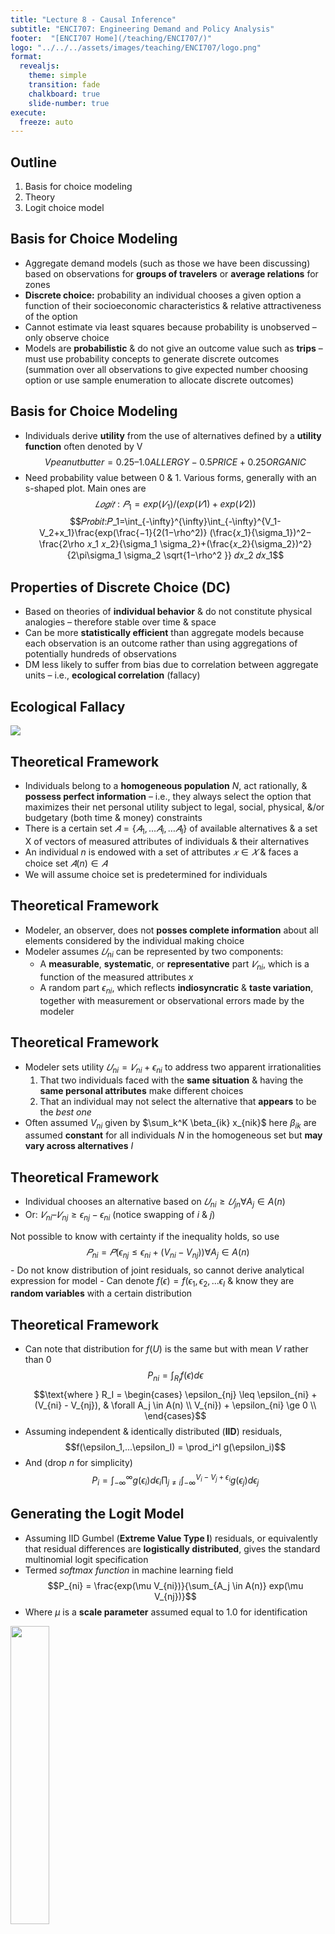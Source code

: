 ```yaml
---
title: "Lecture 8 - Causal Inference"
subtitle: "ENCI707: Engineering Demand and Policy Analysis"
footer:  "[ENCI707 Home](/teaching/ENCI707/)"
logo: "../../../assets/images/teaching/ENCI707/logo.png"
format: 
  revealjs: 
    theme: simple
    transition: fade
    chalkboard: true
    slide-number: true
execute:
  freeze: auto
---
```

## Outline

::: incremental
1.  Basis for choice modeling
2.  Theory
3.  Logit choice model
:::

## Basis for Choice Modeling {.smaller}

-   Aggregate demand models (such as those we have been discussing) based on observations for **groups of travelers** or **average relations** for zones
-   **Discrete choice:** probability an individual chooses a given option a function of their socioeconomic characteristics & relative attractiveness of the option
-   Cannot estimate via least squares because probability is unobserved – only observe choice
-   Models are **probabilistic** & do not give an outcome value such as **trips** – must use probability concepts to generate discrete outcomes (summation over all observations to give expected number choosing option or use sample enumeration to allocate discrete outcomes)

## Basis for Choice Modeling {.smaller}

-   Individuals derive **utility** from the use of alternatives defined by a **utility function** often denoted by V $$Vpeanut butter = 0.25 – 1.0 ALLERGY - 0.5 PRICE + 0.25 ORGANIC$$
-   Need probability value between 0 & 1. Various forms, generally with an s-shaped plot. Main ones are $$𝐿𝑜𝑔𝑖𝑡:𝑃_1=exp⁡(𝑉_1 )/(exp⁡(𝑉1)+exp⁡(𝑉2))$$ $$𝑃𝑟𝑜𝑏𝑖𝑡:𝑃_1=\int_{-\infty}^{\infty}⁡\int_{-\infty}^{V_1-V_2+x_1}\frac{⁡exp⁡(\frac{−1}{2(1−\rho^2)} (\frac{𝑥_1}{\sigma_1})^2−\frac{2\rho 𝑥_1 𝑥_2}{\sigma_1 \sigma_2}+(\frac{𝑥_2}{\sigma_2})^2}{2\pi\sigma_1 \sigma_2 \sqrt{1−\rho^2 }} 𝑑𝑥_2 𝑑𝑥_1$$

## Properties of Discrete Choice (DC)

-   Based on theories of **individual behavior** & do not constitute physical analogies – therefore stable over time & space
-   Can be more **statistically efficient** than aggregate models because each observation is an outcome rather than using aggregations of potentially hundreds of observations
-   DM less likely to suffer from bias due to correlation between aggregate units – i.e., **ecological correlation** (fallacy)

## Ecological Fallacy

![](../images/lecture5/eco_fallacy.png){fig-align="center"}

## Theoretical Framework {.smaller}

-   Individuals belong to a **homogeneous population** $N$, act rationally, & **possess perfect information** – i.e., they always select the option that maximizes their net personal utility subject to legal, social, physical, &/or budgetary (both time & money) constraints
-   There is a certain set $𝐴 = \{𝐴_1, …𝐴_i,…𝐴_I\}$ of available alternatives & a set X of vectors of measured attributes of individuals & their alternatives
-   An individual $n$ is endowed with a set of attributes $𝑥 \in 𝑋$ & faces a choice set $𝐴(n) \in 𝐴$
-   We will assume choice set is predetermined for individuals

## Theoretical Framework

-   Modeler, an observer, does not **posses complete information** about all elements considered by the individual making choice
-   Modeler assumes $𝑈_{ni}$ can be represented by two components:
    -   A **measurable**, **systematic**, or **representative** part $𝑉_{ni}$, which is a function of the measured attributes $x$
    -   A random part $\epsilon_{ni}$, which reflects **indiosyncratic** & **taste variation**, together with measurement or observational errors made by the modeler

## Theoretical Framework

-   Modeler sets utility $𝑈_{ni}=𝑉_{ni}+\epsilon_{ni}$ to address two apparent irrationalities
    1.  That two individuals faced with the **same situation** & having the **same personal attributes** make different choices
    2.  That an individual may not select the alternative that **appears** to be the *best one*
-   Often assumed $V_{ni}$ given by $\sum_k^K \beta_{ik} x_{nik}$ here $\beta_{ik}$ are assumed **constant** for all individuals $N$ in the homogeneous set but **may vary across alternatives** $I$

## Theoretical Framework {.smaller}

-   Individual chooses an alternative based on $𝑈_{ni}≥ 𝑈_{jn} \forall A_j \in A(n)$
-   Or: $𝑉_{ni}  – 𝑉_{nj}≥\epsilon_{nj}  − \epsilon_{ni}$ (notice swapping of $i$ & $j$)

Not possible to know with certainty if the inequality holds, so use $$𝑃_{ni}  = 𝑃(\epsilon_{nj} \leq \epsilon_{ni} + (V_{ni} - V_{nj})) \forall A_j \in A(n)$$ - Do not know distribution of joint residuals, so cannot derive analytical expression for model - Can denote $f(\epsilon) = f(\epsilon_1, \epsilon_2, ... \epsilon_I$ & know they are **random variables** with a certain distribution

## Theoretical Framework {.smaller}

-   Can note that distribution for $f(U)$ is the same but with mean $V$ rather than 0 $$P_{ni} = \int_{R_I} f(\epsilon) d\epsilon$$ $$\text{where } R_I = \begin{cases}
    \epsilon_{nj} \leq \epsilon_{ni} + (V_{ni} - V_{nj}), & \forall A_j \in A(n) \\
    V_{ni}) + \epsilon_{ni} \ge 0 \\
    \end{cases}$$
-   Assuming independent & identically distributed (**IID**) residuals, $$f(\epsilon_1,...\epsilon_I) = \prod_i^I g(\epsilon_i)$$
-   And (drop $n$ for simplicity) $$P_i = \int_{-\infty}^\infty g(\epsilon_i) d\epsilon_i \prod_{j \neq i} \int_{-\infty}^{V_i-V_j+\epsilon_i} g(\epsilon_j) d\epsilon_j$$

## Generating the Logit Model {.smaller}

-   Assuming IID Gumbel (**Extreme Value Type I**) residuals, or equivalently that residual differences are **logistically distributed**, gives the standard multinomial logit specification
-   Termed *softmax function* in machine learning field $$P_{ni} = \frac{exp(\mu V_{ni})}{\sum_{A_j \in A(n)} exp(\mu V_{nj})}$$
-   Where $\mu$ is a **scale parameter** assumed equal to 1.0 for identification

![](../images/lecture5/logit_curve.png){.absolute bottom="0" right="0" width="35%"}

## Logit Model Parameter Estimation

-   Commercial (& opensource) software exists to estimate model parameters using the method of maximum likelihood estimation
    -   Apollo (R & free)
    -   Biogeme (Python & free)
    -   STATA (commercial)
    -   LIMDEP (commercial)
    -   GAUSS (commercial)
-   Parameter interpretation similar to regression (t-statistics, GoF, etc.)

## Direct & Cross Elasticity

-   **Direct elasticity:** direct effect of changing a variable value related to a good on demand for the same good
    -   E.g., elasticity of transit demand wrt transit fare, transit travel time, or transit headway
-   **Cross elasticity:** effect of changing a variable value related to a good on demand for a different good
    -   E.g., elasticity of transit demand wrt auto travel time

## Logit - Direct Elasticity

Direct elasticity of the probability of an individual $n$ choosing alternative $i$ wrt a change in an attribute/independent variable $X_{ik}$ with coefficient $\beta_k$ (ignoring $n$ subscripts for simplicity)

$$e_{direct} = \frac{\partial P_i}{\partial X_{ik}} \frac{X_{ik}}{P_i}=(1-P_i)X_{ik}\beta_k$$

## Logit - Cross Elasticity {.smaller}

-   Cross elasticity of the probability of an individual $n$ choosing alternative $i$ wrt a change in an attribute/independent variable $X_{jk}$ with coefficient $\beta_k$ for a different alternative

$$e_{cross} = -P_j X_{jk}\beta_k$$

-   Above is same regardless of alternative $i$. I.e., **all alternatives** have the same cross-elasticity wrt an attribute $k$ of alternative $j$
-   Above results from independence of irrelevant alternatives (**IIA**) property of basic logit model

## Independence of Irrelevant Alternatives (IIA) Property

Consider we have two modes: auto (a) & bus (b)

$$\frac{P_a}{P_b} = \frac{exp(V_a)}{exp(V_b)} = exp(V_a - V_b)$$ I.e., the relative probability of choosing auto vs. bus depends **only** on the utilities of the two alternatives

-   Now what if our buses are **red (rb)** & we paint half **blue (bb)**?

## IIA Cont…

-   If the IIA assumption does not hold, we can make other error distribution assumptions
    -   Nested logit (can handle complex decision structures)
    -   Probit (normal error terms, very general model, but can be difficult to work with it)
---

<object data="./CIVE461_Wood_Buffalo_TDM.pdf" type="application/pdf" width="100%" height="700px">

<embed src="./CIVE461_Wood_Buffalo_TDM.pdf">

<p>This browser does not support PDFs. Please download the PDF to view it: <a href="./CIVE461_Wood_Buffalo_TDM.pdf">Download PDF</a>.</p>

</embed>

</object>